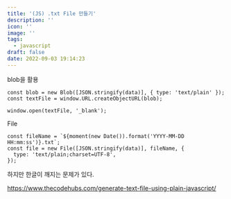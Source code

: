 ```yaml
---
title: '(JS) .txt File 만들기'
description: ''
icon: ''
image: ''
tags:
  - javascript
draft: false
date: 2022-09-03 19:14:23
---
```


blob을 활용

```tsx
const blob = new Blob([JSON.stringify(data)], { type: 'text/plain' });
const textFile = window.URL.createObjectURL(blob);

window.open(textFile, '_blank');
```

File

```tsx
const fileName = `${moment(new Date()).format('YYYY-MM-DD HH:mm:ss')}.txt`;
const file = new File([JSON.stringify(data)], fileName, {
  type: 'text/plain;charset=UTF-8',
});
```

하지만 한글이 깨지는 문제가 있다.

https://www.thecodehubs.com/generate-text-file-using-plain-javascript/


